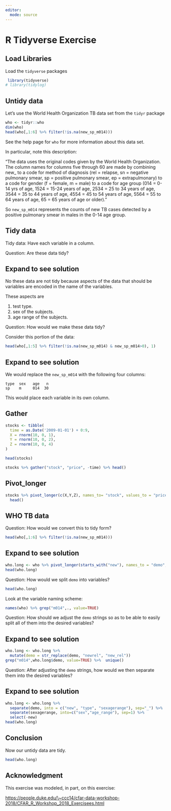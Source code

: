 ```yaml
---
editor: 
  mode: source
---  
```


# R Tidyverse Exercise

## Load Libraries

Load the `tidyverse` packages

```r
 library(tidyverse)
# library(tidylog)
```

## Untidy data

Let's use the World Health Organization TB data set from the `tidyr` package

```r
who <- tidyr::who
dim(who)
head(who[,1:6] %>% filter(!is.na(new_sp_m014)))
```

See the help page for `who` for more information about this data set.

In particular, note this description:

"The data uses the original codes given by the World Health Organization. The column names for columns five through 60 are made by combining new\_ to a code for method of diagnosis (rel = relapse, sn = negative pulmonary smear, sp = positive pulmonary smear, ep = extrapulmonary) to a code for gender (f = female, m = male) to a code for age group (014 = 0-14 yrs of age, 1524 = 15-24 years of age, 2534 = 25 to 34 years of age, 3544 = 35 to 44 years of age, 4554 = 45 to 54 years of age, 5564 = 55 to 64 years of age, 65 = 65 years of age or older)."

So `new_sp_m014` represents the counts of new TB cases detected by a positive pulmonary smear in males in the 0-14 age group.

## Tidy data

Tidy data: Have each variable in a column.

Question: Are these data tidy?

::: {.callout-tip collapse="true"}
## Expand to see solution

No these data are not tidy because aspects of the data that should be variables are encoded in the name of the variables.

These aspects are

1.  test type.
2.  sex of the subjects.
3.  age range of the subjects.
:::

Question: How would we make these data tidy?

Consider this portion of the data:

```r
head(who[,1:5] %>% filter(!is.na(new_sp_m014) & new_sp_m014>0), 1)
```

::: {.callout-tip collapse="true"}
## Expand to see solution

We would replace the `new_sp_m014` with the following four columns:

```         
type  sex   age   n
sp    m     014  30
```

This would place each variable in its own column.
:::

## Gather

```r
stocks <- tibble(
  time = as.Date('2009-01-01') + 0:9,
  X = rnorm(10, 0, 1),
  Y = rnorm(10, 0, 2),
  Z = rnorm(10, 0, 4)
)

head(stocks)

stocks %>% gather("stock", "price", -time) %>% head()
```

## Pivot_longer

```r
stocks %>% pivot_longer(c(X,Y,Z), names_to= "stock", values_to = "price") %>% 
  head()
```

## WHO TB data

Question: How would we convert this to tidy form?

```r
head(who[,1:6] %>% filter(!is.na(new_sp_m014)))
```

::: {.callout-tip collapse="true"}
## Expand to see solution

```r
who.long <- who %>% pivot_longer(starts_with("new"), names_to = "demo", values_to = "n") %>%  filter(!is.na(n))
head(who.long)
```
:::

Question: How would we split `demo` into variables?

```r
head(who.long)
```

Look at the variable naming scheme:

```r
names(who) %>% grep("m014",., value=TRUE)
```

Question: How should we adjust the `demo` strings so as to be able to easily split all of them into the desired variables?

::: {.callout-tip collapse="true"}
## Expand to see solution

```r
who.long <- who.long %>%  
  mutate(demo = str_replace(demo, "newrel", "new_rel"))
grep("m014",who.long$demo, value=TRUE) %>%  unique()
```
:::

Question: After adjusting the `demo` strings, how would we then separate them into the desired variables?

::: {.callout-tip collapse="true"}
## Expand to see solution

```r
who.long <- who.long %>% 
  separate(demo, into = c("new", "type", "sexagerange"), sep="_") %>% 
  separate(sexagerange, into=c("sex","age_range"), sep=1) %>%
  select(-new)
head(who.long)
```
:::

## Conclusion

Now our untidy data are tidy.

```r
head(who.long)
```

## Acknowledgment

This exercise was modeled, in part, on this exercise:

<https://people.duke.edu/\~ccc14/cfar-data-workshop-2018/CFAR_R_Workshop_2018_Exercisees.html>

